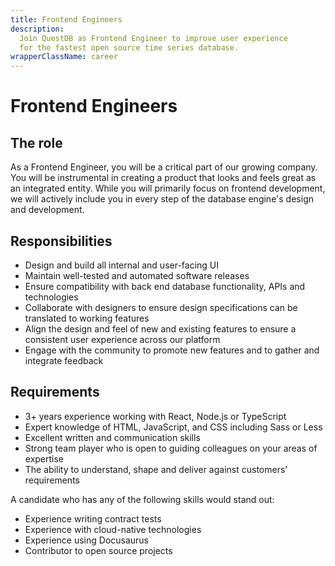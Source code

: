 ```yaml
---
title: Frontend Engineers
description:
  Join QuestDB as Frontend Engineer to improve user experience
  for the fastest open source time series database.
wrapperClassName: career
---
```



<h1>Frontend Engineers</h1>

<AboutQuestdb />

<h2>The role</h2>

As a Frontend Engineer, you will be a critical part of our growing company.
You will be instrumental in creating a product that looks and feels great as an
integrated entity. While you will primarily focus on frontend development, we
will actively include you in every step of the database engine's design and
development.

<h2>Responsibilities</h2>

- Design and build all internal and user-facing UI
- Maintain well-tested and automated software releases
- Ensure compatibility with back end database functionality, APIs and
  technologies
- Collaborate with designers to ensure design specifications can be translated
  to working features
- Align the design and feel of new and existing features to ensure a consistent
  user experience across our platform
- Engage with the community to promote new features and to gather and integrate
  feedback

<h2>Requirements</h2>

- 3+ years experience working with React, Node.js or TypeScript
- Expert knowledge of HTML, JavaScript, and CSS including Sass or Less
- Excellent written and communication skills
- Strong team player who is open to guiding colleagues on your areas of
  expertise
- The ability to understand, shape and deliver against customers' requirements

A candidate who has any of the following skills would stand out:

- Experience writing contract tests
- Experience with cloud-native technologies
- Experience using Docusaurus
- Contributor to open source projects

<WhatWeOffer />

<WorkingAtQuestdb />

<CareerButton
  title="Frontend Engineers"
  bambooUrl="https://questdb.bamboohr.com/jobs/view.php?id=22&source=aWQ9MTM%3D"
/>

